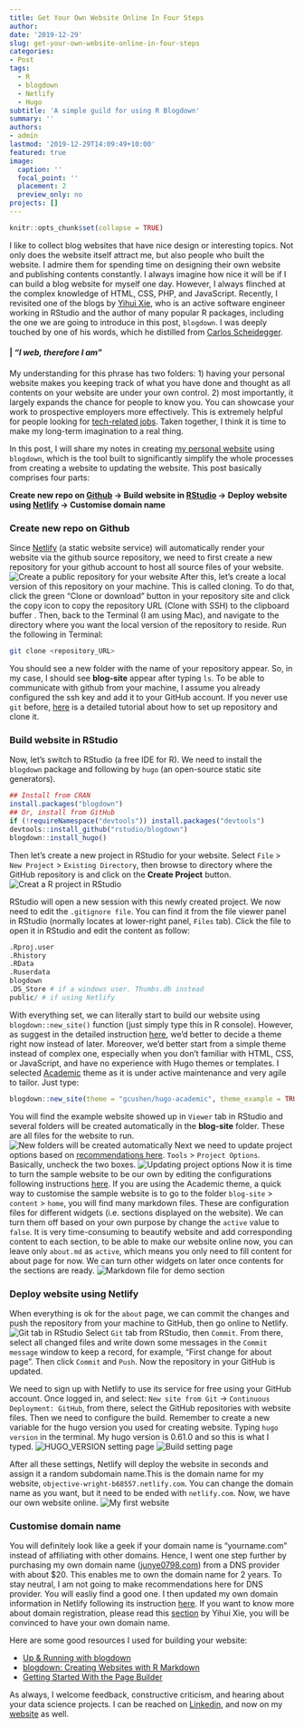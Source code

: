 ```yaml
---
title: Get Your Own Website Online In Four Steps
author: 
date: '2019-12-29'
slug: get-your-own-website-online-in-four-steps
categories:
- Post
tags:
  - R
  - blogdown
  - Netlify
  - Hugo
subtitle: 'A simple guild for using R Blogdown'
summary: ''
authors: 
- admin
lastmod: '2019-12-29T14:09:49+10:00'
featured: true
image:
  caption: ''
  focal_point: ''
  placement: 2
  preview_only: no
projects: []
---
```


```r
knitr::opts_chunk$set(collapse = TRUE)
```

I like to collect blog websites that have nice design or interesting topics. Not only does the website itself attract me, but also people who built the website. I admire them for spending time on designing their own website and publishing contents constantly. I always imagine how nice it will be if I can build a blog website for myself one day. However, I always flinched at the complex knowledge of HTML, CSS, PHP, and JavaScript. Recently, I revisited one of the blogs by [Yihui Xie](https://yihui.org/), who is an active software engineer working in RStudio and the author of many popular R packages, including the one we are going to introduce in this post, `blogdown`. I was deeply touched by one of his words, which he distilled from [Carlos Scheidegger](https://cscheid.net/).

#### | *"I web, therefore I am"*

####
My understanding for this phrase has two folders: 1) having your personal website makes you keeping track of what you have done and thought as all contents on your website are under your own control. 2) most importantly, it largely expands the chance for people to know you. You can showcase your work to prospective employers more effectively. This is extremely helpful for people looking for [tech-related jobs](https://medium.com/r/?url=https%3A%2F%2Ftowardsdatascience.com%2Fhow-to-get-hired-as-an-entry-level-data-scientist-when-you-dont-already-have-3-years-experience-476394f2cc2c). Taken together, I think it is time to make my long-term imagination to a real thing.

In this post, I will share my notes in creating [my personal website](https://junye0798.com/#resume) using `blogdown`, which is the tool built to significantly simplify the whole processes from creating a website to updating the website. This post basically comprises four parts:

**Create new repo on [Github](https://github.com/) → Build website in [RStudio](https://rstudio.com/) → Deploy website using [Netlify](https://www.netlify.com/) → Customise domain name**

### Create new repo on Github
Since [Netlify](https://www.netlify.com/) (a static website service) will automatically render your website via the github source repository, we need to first create a new repository for your github account to host all source files of your website.
![Create a public repository for your website](/get-your-website/2019-12-29-get-your-own-website-online-in-four-steps_files/create-repo.png)
After this, let's create a local version of this repository on your machine. This is called cloning. To do that, click the green "Clone or download" button in your repository site and click the copy icon to copy the repository URL (Clone with SSH) to the clipboard buffer . Then, back to the Terminal (I am using Mac), and navigate to the directory where you want the local version of the repository to reside. Run the following in Terminal:
```bash
git clone <repository_URL>
```
You should see a new folder with the name of your repository appear. So, in my case, I should see **blog-site** appear after typing `ls`. To be able to communicate with github from your machine, I assume you already configured the ssh key and add it to your GitHub account. If you never use `git` before, [here](https://medium.com/@aklson_DS/how-to-properly-setup-your-github-repository-mac-version-3a8047b899e5) is a detailed tutorial about how to set up repository and clone it.

### Build website in RStudio
Now, let's switch to RStudio (a free IDE for R). We need to install the `blogdown` package and following by `hugo` (an open-source static site generators).
```R
## Install from CRAN
install.packages("blogdown")
## Or, install from GitHub
if (!requireNamespace("devtools")) install.packages("devtools")
devtools::install_github("rstudio/blogdown")
blogdown::install_hugo()
```
Then let's create a new project in RStudio for your website. Select `File` > `New Project` > `Existing Directory`, then browse to directory where the GitHub repository is and click on the **Create Project** button.
![Creat a R project in RStudio](/get-your-website/2019-12-29-get-your-own-website-online-in-four-steps_files/R-project.png)

RStudio will open a new session with this newly created project. We now need to edit the `.gitignore file`. You can find it from the file viewer panel in RStudio (normally locates at lower-right panel, `Files` tab). Click the file to open it in RStudio and edit the content as follow:
```R
.Rproj.user
.Rhistory
.RData
.Ruserdata
blogdown
.DS_Store # if a windows user. Thumbs.db instead
public/ # if using Netlify
```
With everything set, we can literally start to build our website using `blogdown::new_site()` function (just simply type this in R console). However, as suggest in the detailed instruction [here](https://bookdown.org/yihui/blogdown/workflow.html), we'd better to decide a theme right now instead of later. Moreover, we'd better start from a simple theme instead of complex one, especially when you don't familiar with HTML, CSS, or JavaScript, and have no experience with Hugo themes or templates. I selected [Academic](https://themes.gohugo.io/academic/) theme as it is under active maintenance and very agile to tailor. Just type:
```R
blogdown::new_site(theme = "gcushen/hugo-academic", theme_example = TRUE)
```
You will find the example website showed up in `Viewer` tab in RStudio and several folders will be created automatically in the **blog-site** folder. These are all files for the website to run.
![New folders will be created automatically](./new-folders.png)
Next we need to update project options based on [recommendations here](https://bookdown.org/yihui/blogdown/rstudio-ide.html#fig:project-options). `Tools` > `Project Options`. Basically, uncheck the two boxes.
![Updating project options](./update-options.png)
Now it is time to turn the sample website to be our own by editing the configurations following instructions [here](https://bookdown.org/yihui/blogdown/configuration.html). If you are using the Academic theme, a quick way to customise the sample website is to go to the folder `blog-site` > `content` > `home`, you will find many markdown files. These are configuration files for different widgets (i.e. sections displayed on the website). We can turn them off based on your own purpose by change the `active` value to `false`. It is very time-consuming to beautify website and add corresponding content to each section, to be able to make our website online now, you can leave only `about.md` as `active`, which means you only need to fill content for about page for now. We can turn other widgets on later once contents for the sections are ready.
![Markdown file for demo section](./sample-markdown.png)

### Deploy website using Netlify
When everything is ok for the `about` page, we can commit the changes and push the repository from your machine to GitHub, then go online to Netlify.
![Git tab in RStudio](./git-tab.png)
Select `Git` tab from RStudio, then `Commit`. From there, select all changed files and write down some messages in the `Commit message` window to keep a record, for example, "First change for about page". Then click `Commit` and `Push`. Now the repository in your GitHub is updated.

We need to sign up with Netlify to use its service for free using your GitHub account. Once logged in, and select: `New site from Git` -> `Continuous Deployment: GitHub`, from there, select the GitHub repositories with website files. Then we need to configure the build. Remember to create a new variable for the hugo version you used for creating website. Typing `hugo version` in the terminal. My hugo version is 0.61.0 and so this is what I typed.
![HUGO_VERSION setting page](./hugo-variable.png)
![Build setting page](./build-setting.png)

After all these settings, Netlify will deploy the website in seconds and assign it a random subdomain name.This is the domain name for my website, `objective-wright-b68557.netlify.com`. You can change the domain name as you want, but it need to be ended with `netlify.com`. Now, we have our own website online.
![My first website](./my-site.png)

### Customise domain name
You will definitely look like a geek if your domain name is "yourname.com" instead of affiliating with other domains. Hence, I went one step further by purchasing my own domain name ([junye0798.com](https://junye0798.com/)) from a DNS provider with about $20. This enables me to own the domain name for 2 years. To stay neutral, I am not going to make recommendations here for DNS provider. You will easliy find a good one. I then updated my own domain information in Netlify following its instruction [here](https://docs.netlify.com/domains-https/custom-domains/#definitions). If you want to know more about domain registration, please read this [section](https://bookdown.org/yihui/blogdown/domain-name.html) by Yihui Xie, you will be convinced to have your own domain name.

Here are some good resources I used for building your website:

* [Up & Running with blogdown](https://alison.rbind.io/post/2017-06-12-up-and-running-with-blogdown/)
* [blogdown: Creating Websites with R Markdown](https://bookdown.org/yihui/blogdown/)
* [Getting Started With the Page Builder](https://sourcethemes.com/academic/zh/docs/page-builder/#icons)

As always, I welcome feedback, constructive criticism, and hearing about your data science projects. I can be reached on [Linkedin](https://www.linkedin.com/in/jun-ye-29aaa769/), and now on my [website](https://junye0798.com/) as well.